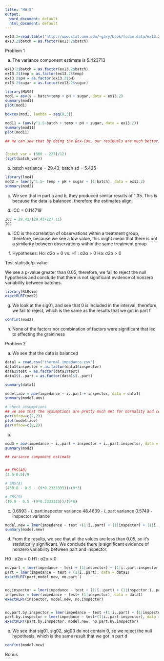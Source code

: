 ---
title: "HW 5"
output:
  word_document: default
  html_document: default
---

```{r}
ex13.2=read.table("http://www.stat.umn.edu/~gary/book/fcdae.data/ex13.2",header=TRUE)
ex13.2$batch = as.factor(ex13.2$batch)
```


Problem 1 

a) The variance component estimate is 5.423713

```{r}
ex13.2$batch = as.factor(ex13.2$batch)
ex13.2$temp = as.factor(ex13.2$temp)
ex13.2$pH = as.factor(ex13.2$pH)
ex13.2$sugar = as.factor(ex13.2$sugar)
```

```{r}
library(MASS)
mod1 = aov(y ~ batch+temp + pH + sugar, data = ex13.2)
summary(mod1)
plot(mod1)

boxcox(mod1, lambda = seq(0,3))

mod11 = (aov(y^1.5~batch + temp + pH + sugar, data = ex13.2))
summary(mod11)
plot(mod11)

## We can see that by doing the Box-Cox, our residuals are much better, and we meet the normalality assumption. 


(batch_var = (580 - 227)/12)
(sqrt(batch_var))
```

b)  batch variance = 29.43; batch sd = 5.425  

```{r}
library(lme4)
mod2 = lmer(y^1.5~ temp + pH + sugar + (1|batch), data = ex13.2)
summary(mod2)
```


c) We see that in part a and b, they produced similar results of 1.35. This is because the data is balanced, therefore the estimates align. 


d) ICC = 0.114719
```{r}
ICC = 29.43/(29.43+227.11)
ICC
```
e) ICC is the correlation of observations within a treatment group, therefore, because we see a low value, this might mean that there is not a similarity between observations within the same treatment group 


f)
Hypotheses: 
Ho:  σ2α = 0 vs. H1 : σ2α > 0
Ha: σ2α > 0


Test statistic/p-value

We see a p-value greater than 0.05, therefore, we fail to reject the null hypothesis and conclude that there is not significant evidence of nonzero variability between batches. 
```{r}
library(RLRsim)
exactRLRT(mod2)
```
g) We look at the sig01, and see that 0 is included in the interval, therefore, we fail to reject, which is the same as the results that we got in part f
```{r}
confint(mod2)
```

h) None of the factors nor combination of factors were significant that led to effecting the graininess 





Problem 2 

a) We see that the data is balanced
```{r}
data1 = read.csv("thermal.impedance.csv")
data1$inspector = as.factor(data1$inspector)
data1$test = as.factor(data1$test)
data1$ï..part = as.factor(data1$ï..part)

summary(data1)
```



```{r}
model.aov = aov(impedance ~ ï..part + inspector, data = data1)
summary(model.aov)

# check assumptions
## we see that the assumptions are pretty much met for normality and constant variance
par(mfrow=c(2,2))
plot(model.aov)
par(mfrow=c(2,2))
```


b) 
```{r}
mod3 = aov(impedance ~ ï..part + inspector + ï..part:inspector, data = data1)
summary(mod3)
```
```{r}
## variance component estimate 


## EMS(AB)
(2.6-0.5)/9

# EMS(A)
(438.8 - 0.5 - (9*0.2333333))/(9*3)

# EMS(B)
(19.9 - 0.5 -(9*0.2333333))/(9*6)
```

c) 0.6993 - ï..part:inspector variance
48.4639 - ï..part variance
0.5749 - inspector variance
```{r}
model.new = lmer(impedance ~ test +(1|ï..part) + (1|inspector) + (1|ï..part:inspector), data = data1) 
summary(model.new)
```

d) From the results, we see that all the values are less than 0.05, so it's statistically significant.
We conclude there is significant evidence of nonzero variability between part and inspector. 

H0 : σ2α = 0
H1 : σ2α > 0


```{r}

no.part = lmer(impedance ~ test + (1|inspector) + (1|ï..part:inspector), data = data1)
part = lmer(impedance ~ test + (1|ï..part), data = data1) 
exactRLRT(part,model.new, no.part )


no.inspector = lmer(impedance ~ test + (1|ï..part) + (1|inspector:ï..part), data = data1)
inspector = lmer(impedance ~ test+ (1|inspector), data = data1) 
exactRLRT(inspector, model.new, no.inspector)


no.part.by.inspector = lmer(impedance ~ test +(1|ï..part) + (1|inspector), data = data1)
part.by.inspector = lmer(impedance ~ test+(1|ï..part:inspector), data = data1) 
exactRLRT(part.by.inspector, model.new, no.part.by.inspector)
```


e) We see that sig01, sig02, sig03 do not contain 0, so we reject the null hypothesis, which is the same result that we got in part d
```{r}
confint(model.new)
```

Bonus













